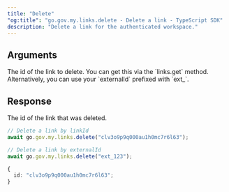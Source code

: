 ```yaml
---
title: "Delete"
"og:title": "go.gov.my.links.delete - Delete a link - TypeScript SDK"
description: "Delete a link for the authenticated workspace."
---
```


## Arguments

<ParamField body="linkId" type="string" required>
  The id of the link to delete. You can get this via the `links.get` method.
  Alternatively, you can use your `externalId` prefixed with `ext_`.
</ParamField>

## Response

<ResponseField name="id" type="string" required>
  The id of the link that was deleted.
</ResponseField>

<RequestExample>

```ts
// Delete a link by linkId
await go.gov.my.links.delete("clv3o9p9q000au1h0mc7r6l63");

// Delete a link by externalId
await go.gov.my.links.delete("ext_123");
```

</RequestExample>

<ResponseExample>

```ts
{
  id: "clv3o9p9q000au1h0mc7r6l63";
}
```

</ResponseExample>
